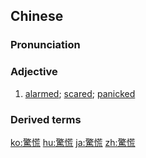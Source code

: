 {{also|惊慌}}
==Chinese==
{{zh-forms|s=惊慌}}

===Pronunciation===
{{zh-pron
|m=jīnghuāng
|c=ging1 fong1
|cat=a
}}

===Adjective===
{{zh-adj}}

# [[alarmed]]; [[scared]]; [[panicked]]

===Derived terms===
{{zh-der|驚慌失措}}

{{zh-cat|Advanced}}

[[ko:驚慌]]
[[hu:驚慌]]
[[ja:驚慌]]
[[zh:驚慌]]